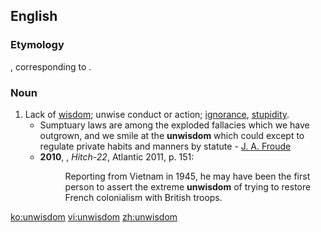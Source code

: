 ==English==

===Etymology===
{{etyl|ang}} {{term|unwisdom|unwīsdōm|lang=ang}}, corresponding to {{prefix|un|wisdom}}.

===Noun===
{{en-noun|unwisdoms|-}}

# Lack of [[wisdom]]; unwise conduct or action; [[ignorance]], [[stupidity]]. {{defdate|from 9th c.}}
#* Sumptuary laws are among the exploded fallacies which we have outgrown, and we smile at the '''unwisdom''' which could except to regulate private habits and manners by statute - [[w:James Anthony Froude|J. A. Froude]]
#* '''2010''', {{w|Christopher Hitchens}}, ''Hitch-22'', Atlantic 2011, p. 151:
#*: Reporting from Vietnam in 1945, he may have been the first person to assert the extreme '''unwisdom''' of trying to restore French colonialism with British troops.

[[ko:unwisdom]]
[[vi:unwisdom]]
[[zh:unwisdom]]